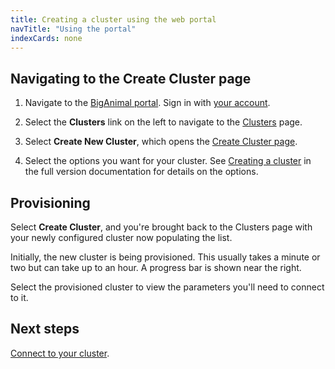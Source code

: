 ```yaml
---
title: Creating a cluster using the web portal
navTitle: "Using the portal" 
indexCards: none
---
```


## Navigating to the Create Cluster page

1.  Navigate to the [BigAnimal portal](https://portal.biganimal.com). Sign in with [your account](../create_an_account).

2.  Select the **Clusters** link on the left to navigate to the [Clusters](https://portal.biganimal.com/clusters) page.

3.  Select **Create New Cluster**, which opens the [Create Cluster page](https://portal.biganimal.com/create-cluster). 

4.  Select the options you want for your cluster. See [Creating a cluster](/edb-postgres-ai/cloud-service/getting_started/creating_cluster/creating_a_cluster/) in the full version documentation for details on the options.

## Provisioning

Select **Create Cluster**, and you're brought back to the Clusters page with your newly configured cluster now populating the list.

Initially, the new cluster is being provisioned. This usually takes a minute or two but can take up to an hour. A progress bar is shown near the right.

Select the provisioned cluster to view the parameters you'll need to connect to it.

## Next steps

[Connect to your cluster](../connect_to_a_cluster).
